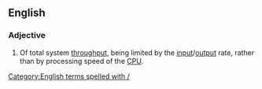 ==English==
{{wikipedia}}

===Adjective===
{{en-adj|head=[[I/O]] [[bound]]|-}}

# {{label|en|computing}} Of total system [[throughput]], being limited by the [[input]]/[[output]] rate, rather than by processing speed of the [[CPU]].
[[Category:English terms spelled with /]]